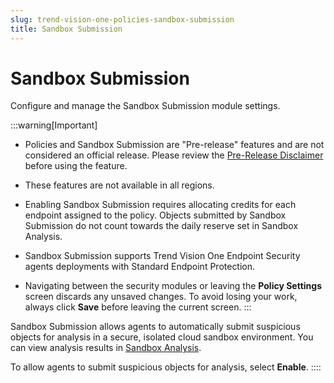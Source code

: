 ```yaml
---
slug: trend-vision-one-policies-sandbox-submission
title: Sandbox Submission
---
```

# Sandbox Submission

Configure and manage the Sandbox Submission module settings.

:::warning[Important]

- Policies and Sandbox Submission are "Pre-release" features and are not considered an official release. Please review the [Pre-Release Disclaimer](pre-release-disclaimer.mdx) before using the feature.

- These features are not available in all regions.

- Enabling Sandbox Submission requires allocating credits for each endpoint assigned to the policy. Objects submitted by Sandbox Submission do not count towards the daily reserve set in Sandbox Analysis.

- Sandbox Submission supports Trend Vision One Endpoint Security agents deployments with Standard Endpoint Protection.

- Navigating between the security modules or leaving the **Policy Settings** screen discards any unsaved changes. To avoid losing your work, always click **Save** before leaving the current screen.
:::

Sandbox Submission allows agents to automatically submit suspicious objects for analysis in a secure, isolated cloud sandbox environment. You can view analysis results in [Sandbox Analysis](sandbox-analysis.mdx).

To allow agents to submit suspicious objects for analysis, select **Enable**.
::::
